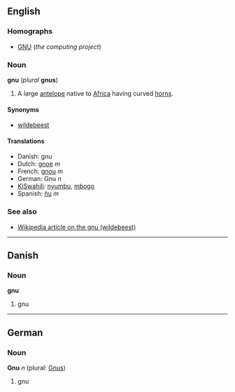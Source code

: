 ==English==
===Homographs===
*[[GNU]] (''the computing project'')

===Noun===
'''gnu''' (''plural'' '''gnus''')

#A large [[antelope]] native to [[Africa]] having curved [[horn]]s.

====Synonyms====
*[[wildebeest]]

====Translations====
*Danish: gnu
*Dutch: [[gnoe]] ''m''
*French: [[gnou]] ''m''
*German: Gnu ''n''
*[[KiSwahili]]: [[nyumbu]], [[mbogo]]
*Spanish: [[ñu]] ''m''

===See also===
*[[w:wildebeest|Wikipedia article on the gnu (wildebeest)]]

----
==Danish==
===Noun===
'''gnu'''

#gnu

----
==German==
===Noun===
'''Gnu''' ''n'' (plural: [[Gnus]])

#gnu